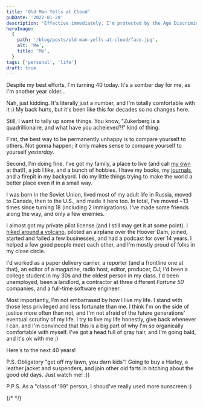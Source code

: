 ```yaml
---
title: 'Old Man Yells at Cloud'
pubDate: '2022-01-28'
description: "Effective immediately, I'm protected by the Age Discrimination Act of 1975 👴🏻"
heroImage:
  {
    path: '/blog/posts/old-man-yells-at-cloud/face.jpg',
    alt: 'Me',
    title: 'Me',
  }
tags: ['personal', 'life']
draft: true
---
```



Despite my best efforts, I'm turning 40 today. It's a somber day for me, as I'm another year older...

<Picture src="/blog/posts/old-man-yells-at-cloud/old.jpg" alt="Old" />

Nah, just kidding. It's literally just a number, and I'm totally comfortable with it :) My back hurts, but it's been like this for decades so no changes here.

Still, I want to tally up some things. You know, "Zukerberg is a quadrillionaire, and what have you acheieved?!" kind of thing.

First, the best way to be permanently unhappy is to compare yourself to others. Not gonna happen; it only makes sense to compare yourself to yourself _yesterday_.

Second, I'm doing fine. I've got my family, a place to live (and call [my own](/blog/june-2021-update) at that!), a job I like, and a bunch of hobbies. I have my books, my [journals](/blog/journaling), and a firepit in my backyard. I do my little things trying to make the world a better place even if in a small way.

<Picture src="/blog/posts/old-man-yells-at-cloud/hitfm.jpg" alt="2006" />

<Picture src="/blog/posts/old-man-yells-at-cloud/mayak.jpg" alt="2010" />

I was born in the Soviet Union, lived most of my adult life in Russia, moved to Canada, then to the U.S., and made it here too. In total, I've moved ~13 times since turning 18 (including 2 immigrations). I've made some friends along the way, and only a few enemies.

<Picture
  src="/blog/posts/old-man-yells-at-cloud/landed-canada.jpg"
  alt="2011"
/>
<Picture src="/blog/posts/old-man-yells-at-cloud/landed.jpg" alt="2012" />

I almost got my private pilot license (and I still may get it at some point). I [hiked around a volcano](/blog/loowit-trail), piloted an airplane over the Hoover Dam, joined, started and failed a few businesses, and had a podcast for over 14 years. I helped a few good people meet each other, and I'm mostly proud of folks in my close circle.

I'd worked as a paper delivery carrier, a reporter (and a frontline one at that), an editor of a magazine, radio host, editor, producer, DJ; I'd been a college student in my 30s and the oldest person in my class. I'd been unemployed, been a landlord, a contractor at three different _Fortune 50_ companies, and a full-time software engineer.

<Picture src="/blog/posts/old-man-yells-at-cloud/intel.jpg" alt="2016" />
<Picture src="/blog/posts/old-man-yells-at-cloud/att.jpg" alt="2018" />
<Picture src="/blog/posts/old-man-yells-at-cloud/microsoft.jpg" alt="2019" />

Most importantly, I'm not embarrased by how I live my life. I stand with those less privileged and less fortunate than me. I think I'm on the side of justice more often than not, and I'm not afraid of the future generations' eventual scrutiny of my life. I try to live my life honestly, give back whenever I can, and I'm convinced that this is a big part of why I'm so organically comfortable with myself. I've got a head full of gray hair, and I'm going bald, and it's ok with me :)

Here's to the next 40 years!

<Picture
  src="/blog/posts/old-man-yells-at-cloud/mugshot.jpg"
  alt="2021 Mugshot"
/>

P.S. Obligatory "get off my lawn, you darn kids"! Going to buy a Harley, a leather jacket and suspenders, and join other old farts in bitching about the good old days. Just watch me! :))

P.P.S. As a "class of '99" person, I shoud've really used more sunscreen :)

{/* <YouTube youTubeId="sTJ7AzBIJoI" /> */}
